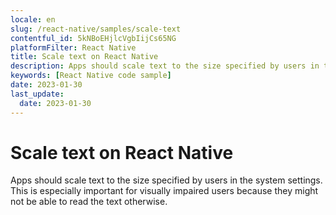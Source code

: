 ```yaml
---
locale: en
slug: /react-native/samples/scale-text
contentful_id: 5kNBoEHjlcVgbIijCs65NG
platformFilter: React Native
title: Scale text on React Native
description: Apps should scale text to the size specified by users in the system settings.
keywords: [React Native code sample]
date: 2023-01-30
last_update:
  date: 2023-01-30
---
```


# Scale text on React Native

Apps should scale text to the size specified by users in the system settings. This is especially important for visually impaired users because they might not be able to read the text otherwise.

<CodeSample id="text-scale" locale="en" platform="react native"/>
